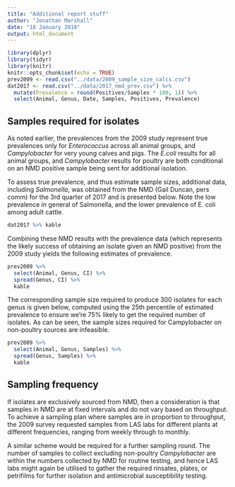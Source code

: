 ```yaml
---
title: "Additional report stuff"
author: "Jonathan Marshall"
date: "18 January 2018"
output: html_document
---
```


```r
library(dplyr)
library(tidyr)
library(knitr)
knitr::opts_chunk$set(echo = TRUE)
prev2009 <- read.csv("../data/2009_sample_size_calcs.csv")
dat2017 <- read.csv("../data/2017_nmd_prev.csv") %>%
  mutate(Prevalence = round(Positives/Samples * 100, 1)) %>%
  select(Animal, Genus, Date, Samples, Positives, Prevalence)
```

## Samples required for isolates

As noted earlier, the prevalences from the 2009 study represent true prevalences only for *Enterococcus* across all animal groups, and *Campylobacter* for very young calves and pigs. The *E.coli* results for all animal groups, and *Campylobacter* results for poultry are both conditional on an NMD positive sample being sent for additional isolation.

To assess true prevalence, and thus estimate sample sizes, additional data, including *Salmonella*, was obtained from the NMD (Gail Duncan, pers comm) for the 3rd quarter of 2017 and is presented below. Note the low prevalence in general of Salmonella, and the lower prevalence of E. coli among adult cattle.

```r
dat2017 %>% kable
```

Combining these NMD results with the prevalence data (which represents the likely success of obtaining an isolate given an NMD positive) from the 2009 study yields the following estimates of prevalence.

```r
prev2009 %>%
  select(Animal, Genus, CI) %>%
  spread(Genus, CI) %>%
  kable
```

The corresponding sample size required to produce 300 isolates for each genus is given below, computed using the 25th percentile of estimated prevalence to ensure we're 75% likely to get the required number of isolates. As can be seen, the sample sizes required for Campylobacter on non-poultry sources are infeasible.

```r
prev2009 %>%
  select(Animal, Genus, Samples) %>%
  spread(Genus, Samples) %>%
  kable
```

## Sampling frequency

If isolates are exclusively sourced from NMD, then a consideration is that samples in NMD are at fixed intervals and do not vary based on throughput. To achieve a sampling plan where samples are in proportion to throughput, the 2009 survey requested samples from LAS labs for different plants at different frequencies, ranging from weekly through to monthly.

A similar scheme would be required for a further sampling round. The number of samples to collect excluding non-poultry *Campylobacter* are within the numbers collected by NMD for routine testing, and hence LAS labs might again be utilised to gather the required rinsates, plates, or petrifilms for further isolation and antimicrobial susceptibility testing.